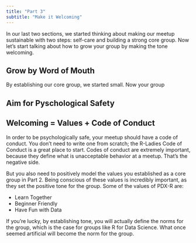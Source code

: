 ```yaml
---
title: "Part 3"
subtitle: "Make it Welcoming"
---
```


In our last two sections, we started thinking about making our meetup sustainable with two steps: self-care and building a strong core group. Now let's start talking about how to grow your group by making the tone welcoming.

## Grow by Word of Mouth

By establishing our core group, we started small. Now your group 

## Aim for Pyschological Safety


## Welcoming = Values + Code of Conduct

In order to be psychologically safe, your meetup should have a code of conduct. You don't need to write one from scratch; the R-Ladies Code of Conduct is a great place to start. Codes of conduct are extremely important, because they define what is unacceptable behavior at a meetup. That's the negative side.

But you also need to positively model the values you established as a core group in Part 2. Being conscious of these values is incredibly important, as they set the positive tone for the group. Some of the values of PDX-R are:

- Learn Together
- Beginner Friendly
- Have Fun with Data



If you're lucky, by establishing tone, you will actually define the norms for the group, which is the case for groups like R for Data Science. What once seemed artificial will become the norm for the group. 